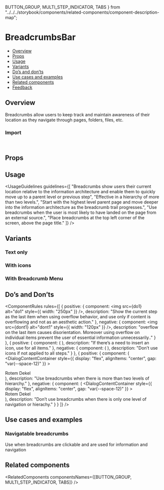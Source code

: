   BUTTON_GROUP,
  MULTI_STEP_INDICATOR,
  TABS
} from "../../../storybook/components/related-components/component-description-map";

<Meta of={BreadcrumbsBarStories} />

# BreadcrumbsBar

- [Overview](#overview)
- [Props](#props)
- [Usage](#usage)
- [Variants](#variants)
- [Do’s and don’ts](#dos-and-donts)
- [Use cases and examples](#use-cases-and-examples)
- [Related components](#related-components)
- [Feedback](#feedback)

## Overview

Breadcrumbs allow users to keep track and maintain awareness of their location as they navigate through pages, folders, files, etc.

<Canvas of={BreadcrumbsBarStories.Overview} />

### Import

```js
import { BreadcrumbsBar } from "@vibe/core";
```

## Props

<PropsTable />

## Usage

<UsageGuidelines
  guidelines={[
    "Breadcrumbs show users their current location relative to the information architecture and enable them to quickly move up to a parent level or previous step",
    "Effective in a hierarchy of more than two levels.",
    "Start with the highest level parent page and move deeper into the information architecture as the breadcrumb trail progresses.",
    "Use breadcrumbs when the user is most likely to have landed on the page from an external source.",
    "Place breadcrumbs at the top left corner of the screen, above the page title."
  ]}
/>

<TipCheckYourself />

## Variants

### Text only

<Canvas of={BreadcrumbsBarStories.TextOnly} />

### With icons

<Canvas of={BreadcrumbsBarStories.WithIcons} />

### With Breadcrumb Menu

<Canvas of={BreadcrumbsBarStories.WithBreadcrumbMenu} />

## Do’s and Don’ts

<ComponentRules
  rules={[
    {
      positive: {
        component: <img src={do1} alt="do1" style={{ width: "250px" }} />,
        description:
          "Show the current step as the last item when using overflow behavior, and use only if content is overflowing and not as an aesthetic action."
      },
      negative: {
        component: <img src={dont1} alt="dont1" style={{ width: "120px" }} />,
        description:
          "overflow on the last item causes disorientation. Moreover using overflow on individual items prevent the user of essential information unnecessarily.."
      }
    },
    {
      positive: {
        component: (
          <BreadcrumbsBar type="navigation">
            <BreadcrumbItem text="Workspace" icon={Workspace} isCurrent />
            <BreadcrumbItem text="Folder" icon={Folder} />
            <BreadcrumbItem text="Board" icon={Board} />
            <BreadcrumbItem text="Group" icon={Group} />
          </BreadcrumbsBar>
        ),
        description: "If there’s a need to insert an icon, use for all items."
      },
      negative: {
        component: (
          <BreadcrumbsBar type="navigation">
            <BreadcrumbItem text="Workspace" icon={Workspace} isCurrent />
            <BreadcrumbItem text="Folder" />
            <BreadcrumbItem text="Board" />
            <BreadcrumbItem text="Group" />
          </BreadcrumbsBar>
        ),
        description: "Don’t use icons if not applied to all steps."
      }
    },
    {
      positive: {
        component: (
          <DialogContentContainer
            style={{
              display: "flex",
              alignItems: "center",
              gap: "var(--space-12)"
            }}
          >
            <Avatar size="medium" src={person3} type="img" />
            <div className={styles.list}>
              <Text type="text1" weight="medium">
                Rotem Dekel
              </Text>
              <BreadcrumbsBar type="navigation">
                <BreadcrumbItem text="User research" icon={Board} />
                <BreadcrumbItem text="Video sessions" icon={Group} />
              </BreadcrumbsBar>
            </div>
          </DialogContentContainer>
        ),
        description: "Use breadcrumbs when there is more than two levels of hierarchy."
      },
      negative: {
        component: (
          <DialogContentContainer
            style={{
              display: "flex",
              alignItems: "center",
              gap: "var(--space-12)"
            }}
          >
            <Avatar size="medium" src={person3} type="img" />
            <div className={styles.list}>
              <Text type="text1" weight="medium">
                Rotem Dekel
              </Text>
              <BreadcrumbsBar type="navigation">
                <BreadcrumbItem text="User research" icon={Board} />
              </BreadcrumbsBar>
            </div>
          </DialogContentContainer>
        ),
        description: "Don’t use breadcrumbs when there is only one level of navigation or hierachy."
      }
    }
  ]}
/>

## Use cases and examples

### Navigatable breadcrumbs

Use when breadcrumbs are clickable and are used for information and navigation

<Canvas of={BreadcrumbsBarStories.NavigatableBreadcrumbs} />

## Related components

<RelatedComponents componentsNames={[BUTTON_GROUP, MULTI_STEP_INDICATOR, TABS]} />
